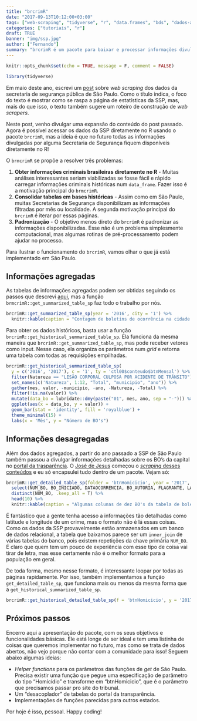 ```yaml
---
title: "brcrimR"
date: "2017-09-13T10:12:00+03:00"
tags: ["web-scraping", "tidyverse", "r", "data.frames", "bds", "dados-abertos", "api"]
categories: ["tutoriais", "r"]
draft: TRUE
banner: "img/ssp.jpg"
author: ["Fernando"]
summary: "brcrimR é um pacote para baixar e processar informações divulgadas pelas secretarias de segurança pública do Brasil. Neste post, apresentamos as funcionalidades do pacote aplicadas ao estado de São Paulo."
---
```


```r
knitr::opts_chunk$set(echo = TRUE, message = F, comment = FALSE)

library(tidyverse)
```

Em maio deste ano, escrevi um [post](http://curso-r.com/blog/2017/05/19/2017-05-19-scrapper-ssp/) sobre _web scraping_ dos dados da secretaria de segurança pública de São Paulo. Como o título indica, o foco do texto é mostrar como se raspa a página de estatísticas da SSP, mas, mais do que isso, o texto também sugere um roteiro de construção de _web scrapers_.

Neste post, venho divulgar uma expansão do conteúdo do post passado. Agora é possível acessar os dados da SSP diretamente no R usando o pacote `brcrimR`, mas a ideia é que no futuro todas as informações divulgadas por alguma Secretaria de Segurança fiquem disponíveis diretamente no R!

O `brmcrimR` se propõe a resolver três problemas:

1. **Obter informações criminais brasileiras diretamente no R** - Muitas análises interessantes seriam viabilizadas se fosse fácil e rápido carregar informações criminais históricas num `data_frame`. Fazer isso é a motivação principal do `brmcrimR`.
1. **Consolidar tabelas em bases históricas** - Assim como em São Paulo, muitas Secretarias de Segurança disponibilizam as informações filtradas por mês ou localidade. A segunda motivação principal do `brcrimR` é iterar por essas páginas.
1. **Padronização** - O objetivo menos direto do `brcrimR` é padronizar as informações disponibilizadas. Esse não é um problema simplesmente computacional, mas algumas rotinas de pré-processamento podem ajudar no processo.

Para ilustrar o funcionamento do `brcrimR`, vamos olhar o que já está implementado em São Paulo. 

## Informações agregadas

As tabelas de informações agregadas podem ser obtidas seguindo os passos que descrevi [aqui](http://curso-r.com/blog/2017/05/19/2017-05-19-scrapper-ssp/), mas a função `brmcrimR::get_summarized_table_sp` faz todo o trabalho por nós.

```r
brcrimR::get_summarized_table_sp(year = '2016', city = '1') %>% 
  knitr::kable(caption = "Contagem de boletins de ocorrência na cidade de Amparo.")
```

Para obter os dados históricos, basta usar a função `brcrimR::get_historical_summarized_table_sp`. Ela funciona da mesma maneira que `brcrimR::get_summarized_table_sp`, mas pode receber vetores como input. Nesse caso, ela organiza os parâmetros num _grid_ e retorna uma tabela com todas as requisições empilhadas.

```r
brcrimR::get_historical_summarized_table_sp(
  y = c('2016', '2017'), c = '1', ty = 'ctl00$conteudo$btnMensal') %>% 
  filter(Natureza == "LESÃO CORPORAL CULPOSA POR ACIDENTE DE TRÂNSITO") %>% 
  set_names(c('Natureza', 1:12, "Total", "municipio", "ano")) %>% 
  gather(mes, valor, -municipio, -ano, -Natureza, -Total) %>% 
  filter(!is.na(valor)) %>% 
  mutate(data_bo = lubridate::dmy(paste("01", mes, ano, sep = "-"))) %>% 
  ggplot(aes(x = data_bo, y = valor)) +
  geom_bar(stat = 'identity', fill = 'royalblue') +
  theme_minimal(15) +
  labs(x = 'Mês', y = "Número de BO's")
```

## Informações desagregadas

Além dos dados agregados, a partir do ano passado a SSP de São Paulo também passou a divulgar informações detalhadas sobre os BO's da capital no [portal da trasparência](http://www.ssp.sp.gov.br/transparenciassp/). O [José de Jesus](https://github.com/jjesusfilho) começou o [_scraping_ desses conteúdos](https://gist.github.com/jjesusfilho/3b0f99f80a0bce019bda3fce54486b9d) e eu só encapsulei tudo dentro de um pacote. Vejam só:

```r
brcrimR::get_detailed_table_sp(folder = 'btnHomicicio', year = '2017', month = '1', department = '0') %>%
  select(NUM_BO, BO_INICIADO, DATAOCORRENCIA, BO_AUTORIA, FLAGRANTE, LATITUDE, LONGITUDE) %>% 
  distinct(NUM_BO, .keep_all = T) %>% 
  head(10) %>% 
  knitr::kable(caption = "Algumas colunas de dez BO's da tabela de boletins de ocorrência de homicídio de janeiro de 2017.")
```

É fantástico que a gente tenha acesso a informações tão detalhadas como latitude e longitude de um crime, mas o formato não é lá essas coisas. Como os dados da SSP provavelmente estão armazenados em um banco de dados relacional, a tabela que baixamos parece ser um `inner_join` de várias tabelas do banco, pois existem repetições da chave primária `NUM_BO`. É claro que quem tem um pouco de experiência com esse tipo de coisa vai tirar de letra, mas esse certamente não é o melhor formato para a população em geral.

De toda forma, mesmo nesse formato, é interessante loopar por todas as páginas rapidamente. Por isso, também implementamos a função `get_detailed_table_sp`, que funciona mais ou menos da mesma forma que a `get_historical_summarized_table_sp`. 

```r
brcrimR::get_historical_detailed_table_sp(f = 'btnHomicicio', y = '2017', m = 1:8, d = '0')
```


## Próximos passos

Encerro aqui a apresentação do pacote, com os seus objetivos e funcionalidades básicas. Ele está longe de ser ideal e tem uma listinha de coisas que queremos implementar no futuro, mas como se trata de dados abertos, não vejo porque não contar com a comunidade para isso! Seguem abaixo algumas ideias:

- _Helper functions_ para os parâmetros das funções de _get_ de São Paulo. Precisa existir uma função que pegue uma especificação de parâmetro do tipo "Homicídio" e transforme em "btnHomicicio", que é o parâmetro que precisamos passar pro site do tribunal.
- Um "desacoplador" de tabelas do portal da transparência.
- Implementações de funções parecidas para outros estados.

Por hoje é isso, pessoal. Happy coding!